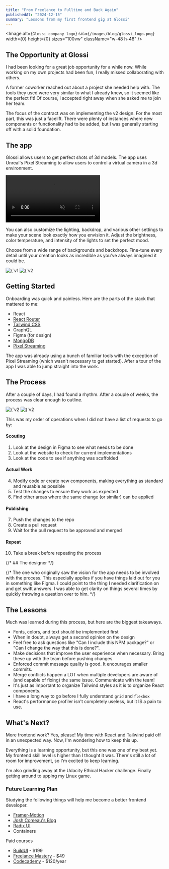 ```yaml
---
title: "From Freelance to Fulltime and Back Again"
publishedAt: "2024-12-15"
summary: "Lessons from my first frontend gig at Glossi"
---
```


<Image
  alt={`Glossi company logo`}
  src={`/images/blog/glossi_logo.png`}
  width={0}
  height={0}
  sizes="100vw"
  className="w-48 h-48"
/>

## The Opportunity at Glossi

I had been looking for a great job opportunity for a while now. While working on my own projects had been fun, I really missed collaborating with others.

A former coworker reached out about a project she needed help with. The tools they used were very similar to what I already knew, so it seemed like the perfect fit! Of course, I accepted right away when she asked me to join her team.

The focus of the contract was on implementing the v2 design. For the most part, this was just a facelift. There were plenty of instances where new components or functionality had to be added, but I was generally starting off with a solid foundation.

## The app

Glossi allows users to get perfect shots of 3d models. The app uses Unreal's Pixel Streaming to allow users to control a virtual camera in a 3d environment. 

<video className="rounded-md" autoPlay loop playsInline muted aria-label="Video player">
  <source src={`/images/blog/glossi_v2_timeline.mp4`} type="video/mp4" />
</video>

You can also customize the lighting, backdrop, and various other settings to make your scene look exactly how you envision it. Adjust the brightness, color temperature, and intensity of the lights to set the perfect mood. 

Choose from a wide range of backgrounds and backdrops. Fine-tune every detail until your creation looks as incredible as you’ve always imagined it could be.

<Caption value="v1 export" className="mx-auto">
  <Image
    alt={`v1 studio export page`}
    src={`/images/blog/glossi_v1_export.png`}
    width={1000}
    height={500}
    className="mx-auto" 
  />
</Caption>

<Caption value="Updated export" className="mx-auto">
  <Image
    alt={`v2 studio export page`}
    src={`/images/blog/glossi_v2_export.png`}
    width={1000}
    height={500}
    className="mx-auto" 
  />
</Caption>

## Getting Started

Onboarding was quick and painless. Here are the parts of the stack that mattered to me:

- React
- [React Router](https://reactrouter.com/en/main)
- [Tailwind CSS](https://tailwindcss.com/)
- GraphQL
- Figma (for design)
- [MongoDB](https://www.mongodb.com/)
- [Pixel Streaming](https://docs.unrealengine.com/5.3/en-US/pixel-streaming-in-unreal-engine/)

The app was already using a bunch of familiar tools with the exception of Pixel Streaming (which wasn't necessary to get started). After a tour of the app I was able to jump straight into the work.

## The Process

After a couple of days, I had found a rhythm. After a couple of weeks, the process was clear enough to outline. 


<Caption value="Change the backdrop" className="mx-auto">
  <Image
    alt={`v2 studio change backdrop`}
    src={`/images/blog/glossi_v2_studio_backdrop.png`}
    width={1000}
    height={500}
    className="mx-auto" 
  />
</Caption>

<Caption value="Add a new focus" className="mx-auto">
  <Image
    alt={`v2 studio add new shot`}
    src={`/images/blog/glossi_v2_studio_addShot.png`}
    width={1000}
    height={1000}
    className="mx-auto" 
  />
</Caption>

This was my order of operations when I did not have a list of requests to go by:

#### Scouting
1. Look at the design in Figma to see what needs to be done
2. Look at the website to check for current implementations
3. Look at the code to see if anything was scaffolded

#### Actual Work
4. Modify code or create new components, making everything as standard and reusable as possible
5. Test the changes to ensure they work as expected
6. Find other areas where the same change (or similar) can be applied

#### Publishing
7. Push the changes to the repo
8. Create a pull request
9. Wait for the pull request to be approved and merged

#### Repeat
10. Take a break before repeating the process

{/* ## The designer */}

{/* The one who originally saw the vision for the app needs to be involved with the process. This especially applies if you have things laid out for you in something like Figma. I could point to the thing I needed clarification on and get swift answers. I was able to get clarity on things several times by quickly throwing a question over to him.  */}

## The Lessons

Much was learned during this process, but here are the biggest takeaways.

- Fonts, colors, and text should be implemented first
- When in doubt, always get a second opinion on the design
- Feel free to ask questions like "Can I include this NPM package?" or "Can I change the way that this is done?".
- Make decisions that improve the user experience when necessary. Bring these up with the team before pushing changes.
- Enforced commit message quality is good. It encourages smaller commits.
- Merge conflicts happen a LOT when multiple developers are aware of (and capable of fixing) the same issue. Communicate with the team!
- It's just as important to organize Tailwind styles as it is to organize React components.
- I have a long way to go before I fully understand `grid` and `flexbox`
- React's performance profiler isn't completely useless, but it IS a pain to use.

## What's Next?

More frontend work? Yes, please! My time with React and Tailwind paid off in an unexpected way. Now, I'm wondering how to keep this up.

Everything is a learning opportunity, but this one was one of my best yet. My frontend skill level is higher than I thought it was. There's still a lot of room for improvement, so I'm excited to keep learning.

I'm also grinding away at the Udacity Ethical Hacker challenge. Finally getting around to upping my Linux game.

### Future Learning Plan

Studying the following things will help me become a better frontend developer.

- [Framer-Motion](https://www.framer.com/motion/)
- [Josh Comeau's Blog](https://www.joshwcomeau.com/)
- [Radix UI](https://www.radix-ui.com/)
- Containers

Paid courses
- [BuildUI](https://buildui.com/) - $199
- [Freelance Mastery](https://freelancemastery.dev/) - $49
- [Codecademy](https://www.codecademy.com/learn) - $120/year